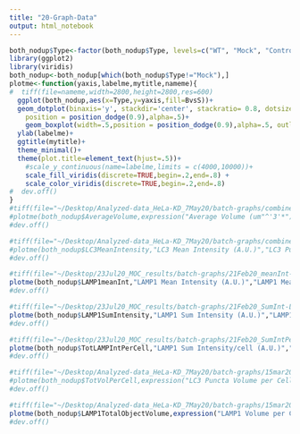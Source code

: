 ```yaml
---
title: "20-Graph-Data"
output: html_notebook
---
```



```r
both_nodup$Type<-factor(both_nodup$Type, levels=c("WT", "Mock", "Control", "tepsin", "AP4E1"))
library(ggplot2)
library(viridis)
both_nodup<-both_nodup[which(both_nodup$Type!="Mock"),]
plotme<-function(yaxis,labelme,mytitle,nameme){
#  tiff(file=nameme,width=2800,height=2800,res=600)
  ggplot(both_nodup,aes(x=Type,y=yaxis,fill=BvsS))+
  geom_dotplot(binaxis='y', stackdir='center', stackratio= 0.8, dotsize = 0.25,
    position = position_dodge(0.9),alpha=.5)+
    geom_boxplot(width=.5,position = position_dodge(0.9),alpha=.5, outlier.shape = NA) +
  ylab(labelme)+
  ggtitle(mytitle)+
  theme_minimal()+
  theme(plot.title=element_text(hjust=.5))+
    #scale_y_continuous(name=labelme,limits = c(4000,10000))+
    scale_fill_viridis(discrete=TRUE,begin=.2,end=.8) +
    scale_color_viridis(discrete=TRUE,begin=.2,end=.8)
#  dev.off()
}
#tiff(file="~/Desktop/Analyzed-data_HeLa-KD_7May20/batch-graphs/combined_aveVol.tiff",width=3000,height=2800,res=600)
#plotme(both_nodup$AverageVolume,expression("Average Volume (um"^'3'*")"),"Average Puncta Volumes")
#dev.off()

#tiff(file="~/Desktop/Analyzed-data_HeLa-KD_7May20/batch-graphs/combined-adjScale_meanInt-LC3.tiff",width=3000,height=2800,res=600)
#plotme(both_nodup$LC3MeanIntensity,"LC3 Mean Intensity (A.U.)","LC3 Puncta Mean Intensity")
#dev.off()

#tiff(file="~/Desktop/23Jul20_MOC_results/batch-graphs/21Feb20_meanInt-LAMP1-run2_23Jul20.tiff",width=3000,height=3000,res=600)
plotme(both_nodup$LAMP1meanInt,"LAMP1 Mean Intensity (A.U.)","LAMP1 Mean Intensity")
#dev.off()

#tiff(file="~/Desktop/23Jul20_MOC_results/batch-graphs/21Feb20_SumInt-LAMP1-run2_23Jul20.tiff",width=3000,height=3000,res=600)
plotme(both_nodup$LAMP1SumIntensity,"LAMP1 Sum Intensity (A.U.)","LAMP1 Sum Intensity")
#dev.off()

#tiff(file="~/Desktop/23Jul20_MOC_results/batch-graphs/21Feb20_SumIntPerCell-run2-LAMP1_23Jul20.tiff",width=3000,height=3000,res=600)
plotme(both_nodup$TotLAMPIntPerCell,"LAMP1 Sum Intensity/cell (A.U.)","LAMP1 Sum Intensity per Cell")
#dev.off()

#tiff(file="~/Desktop/Analyzed-data_HeLa-KD_7May20/batch-graphs/15mar20_TotVolPerCell.tiff",width=2800,height=3000,res=600)
#plotme(both_nodup$TotVolPerCell,expression("LC3 Puncta Volume per Cell (um"^'3'/"cell"*")"),"Total LC3 Puncta Volume per Cell")
#dev.off()

#tiff(file="~/Desktop/Analyzed-data_HeLa-KD_7May20/batch-graphs/15mar20_TotVolPerCell.tiff",width=2800,height=3000,res=600)
plotme(both_nodup$LAMP1TotalObjectVolume,expression("LAMP1 Volume per Cell (um"^'3'/"cell"*")"),"Total LAMP Volume per Cell")
#dev.off()
```